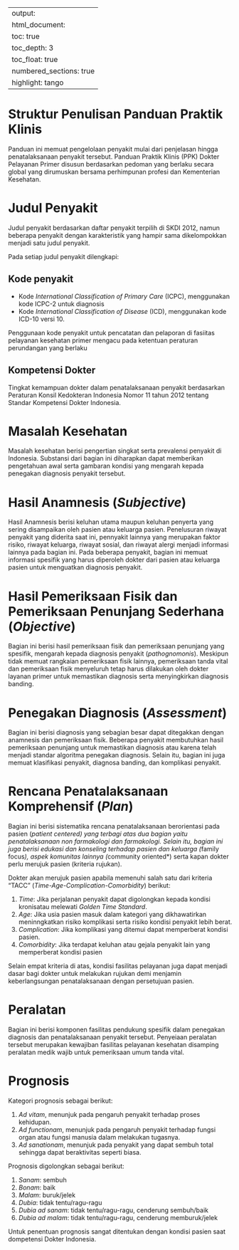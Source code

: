 
---
output:
  html_document:
    toc: true
    toc_depth: 3
    toc_float: true
    numbered_sections: true
    highlight: tango
---

# Struktur Penulisan Panduan Praktik Klinis

Panduan ini memuat pengelolaan penyakit mulai dari penjelasan hingga
penatalaksanaan penyakit tersebut. Panduan Praktik Klinis (PPK) Dokter
Pelayanan Primer disusun berdasarkan pedoman yang berlaku secara global yang
dirumuskan bersama perhimpunan profesi dan Kementerian Kesehatan.

# Judul Penyakit {.tabset .tabset-fade}

Judul penyakit berdasarkan daftar penyakit terpilih di SKDI 2012, namun
beberapa penyakit dengan karakteristik yang hampir sama dikelompokkan menjadi
satu judul penyakit. 

Pada setiap judul penyakit dilengkapi:

## Kode penyakit

* Kode *International Classification of Primary Care* (ICPC), menggunakan kode
	ICPC-2 untuk diagnosis 
* Kode *International Classification of Disease* (ICD), menggunakan kode ICD-10
	versi 10.

Penggunaan kode penyakit untuk pencatatan dan pelaporan di fasiitas
pelayanan kesehatan primer mengacu pada ketentuan peraturan perundangan yang
berlaku

## Kompetensi Dokter

Tingkat kemampuan dokter dalam penatalaksanaan penyakit berdasarkan Peraturan
Konsil Kedokteran Indonesia Nomor 11 tahun 2012 tentang Standar Kompetensi
Dokter Indonesia.

# Masalah Kesehatan

Masalah kesehatan berisi pengertian singkat serta prevalensi penyakit di
Indonesia. Substansi dari bagian ini diharapkan dapat memberikan pengetahuan
awal serta gambaran kondisi yang mengarah kepada penegakan diagnosis penyakit
tersebut.

# Hasil Anamnesis (*Subjective*)

Hasil Anamnesis berisi keluhan utama maupun keluhan penyerta yang sering
disampaikan oleh pasien atau keluarga pasien. Penelusuran riwayat penyakit yang
diderita saat ini, pennyakit lainnya yang merupakan faktor risiko, riwayat
keluarga, riwayat sosial, dan riwayat alergi menjadi informasi lainnya pada
bagian ini. Pada beberapa penyakit, bagian ini memuat informasi spesifik yang
harus diperoleh dokter dari pasien atau keluarga pasien untuk menguatkan
diagnosis penyakit.

# Hasil Pemeriksaan Fisik dan Pemeriksaan Penunjang Sederhana (*Objective*)

Bagian ini berisi hasil pemeriksaan fisik dan pemeriksaan penunjang yang
spesifik, mengarah kepada diagnosis penyakit (*pathognomonis*). Meskipun tidak
memuat rangkaian pemeriksaan fisik lainnya, pemeriksaan tanda vital dan
pemeriksaan fisik menyeluruh tetap harus dilakukan oleh dokter layanan primer
untuk memastikan diagnosis serta menyingkirkan diagnosis banding.

# Penegakan Diagnosis (*Assessment*)

Bagian ini berisi diagnosis yang sebagian besar dapat ditegakkan dengan
anamnesis dan pemeriksaan fisik. Beberapa penyakit membutuhkan hasil
pemeriksaan penunjang untuk memastikan diagnosis atau karena telah menjadi
standar algoritma penegakan diagnosis. Selain itu, bagian ini juga memuat
klasifikasi penyakit, diagnosa banding, dan komplikasi penyakit.

# Rencana Penatalaksanaan Komprehensif (*Plan*) 

Bagian ini berisi sistematika rencana penatalaksanaan berorientasi pada pasien
(*patient centered) yang terbagi atas dua bagian yaitu penatalaksanaan non
farmakologi dan farmakologi. Selain itu, bagian ini juga berisi edukasi dan
konseling terhadap pasien dan keluarga (*family focus*), aspek komunitas
lainnya (*community oriented*) serta kapan dokter perlu merujuk pasien (kriteria
rujukan).

Dokter akan merujuk pasien apabila memenuhi salah satu dari kriteria "TACC" (*Time-Age-Complication-Comorbidity*) berikut:

1. *Time*: Jika perjalanan penyakit dapat digolongkan kepada kondisi kronisatau
	 melewati *Golden Time Standard*.
2. *Age*: Jika usia pasien masuk dalam kategori yang dikhawatirkan
	 meninngkatkan risiko komplikasi serta risiko kondisi penyakit lebih berat.
3. *Complication*: Jika komplikasi yang ditemui dapat memperberat kondisi
	 pasien.
4. *Comorbidity*: Jika terdapat keluhan atau gejala penyakit lain yang
	 memperberat kondisi pasien

Selain empat kriteria di atas, kondisi fasilitas pelayanan juga dapat menjadi
dasar bagi dokter untuk melakukan rujukan demi menjamin keberlangsungan
penatalaksanaan dengan persetujuan pasien.

# Peralatan

Bagian ini berisi komponen fasilitas pendukung spesifik dalam penegakan
diagnosis dan penatalaksanaan penyakit tersebut. Penyeiaan peralatan tersebut
merupakan kewajiban fasilitas pelayanan kesehatan disamping peralatan medik
wajib untuk pemeriksaan umum tanda vital.

# Prognosis

Kategori prognosis sebagai berikut:

1. *Ad vitam*, menunjuk pada pengaruh penyakit terhadap proses kehidupan.
2. *Ad functionam*, menunjuk pada pengaruh penyakit terhadap fungsi organ atau
   fungsi manusia dalam melakukan tugasnya.
3. *Ad sanationam*, menunjuk pada penyakit yang dapat sembuh total sehingga
   dapat beraktivitas seperti biasa.

Prognosis digolongkan sebagai berikut:

1. *Sanam*: sembuh
2. *Bonam*: baik
3. *Malam*: buruk/jelek
4. *Dubia*: tidak tentu/ragu-ragu
5. *Dubia ad sanam*: tidak tentu/ragu-ragu, cenderung sembuh/baik
6. *Dubia ad malam*: tidak tentu/ragu-ragu, cenderung memburuk/jelek

Untuk penentuan prognosis sangat ditentukan dengan kondisi pasien saat
dompetensi Dokter Indonesia.
